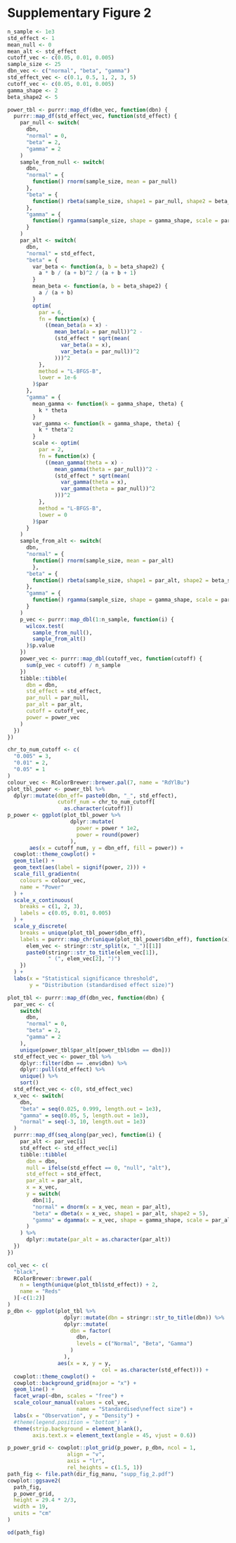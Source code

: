 # Supplementary Figure 2

```r
n_sample <- 1e3
std_effect <- 1
mean_null <- 0
mean_alt <- std_effect
cutoff_vec <- c(0.05, 0.01, 0.005)
sample_size <- 25
dbn_vec <- c("normal", "beta", "gamma")
std_effect_vec <- c(0.1, 0.5, 1, 2, 3, 5)
cutoff_vec <- c(0.05, 0.01, 0.005)
gamma_shape <- 2
beta_shape2 <- 5
```

```r
power_tbl <- purrr::map_df(dbn_vec, function(dbn) {
  purrr::map_df(std_effect_vec, function(std_effect) {
    par_null <- switch(
      dbn,
      "normal" = 0,
      "beta" = 2,
      "gamma" = 2
    )
    sample_from_null <- switch(
      dbn,
      "normal" = {
        function() rnorm(sample_size, mean = par_null)
      },
      "beta" = {
        function() rbeta(sample_size, shape1 = par_null, shape2 = beta_shape2)
      },
      "gamma" = {
        function() rgamma(sample_size, shape = gamma_shape, scale = par_null)
      }
    )
    par_alt <- switch(
      dbn,
      "normal" = std_effect,
      "beta" = {
        var_beta <- function(a, b = beta_shape2) {
          a * b / (a + b)^2 / (a + b + 1)
        }
        mean_beta <- function(a, b = beta_shape2) {
          a / (a + b)
        }
        optim(
          par = 6,
          fn = function(x) {
            ((mean_beta(a = x) -
               mean_beta(a = par_null))^2 -
               (std_effect * sqrt(mean(
                 var_beta(a = x),
                 var_beta(a = par_null))^2
               )))^2
          },
          method = "L-BFGS-B",
          lower = 1e-6
        )$par
      },
      "gamma" = {
        mean_gamma <- function(k = gamma_shape, theta) {
          k * theta
        }
        var_gamma <- function(k = gamma_shape, theta) {
          k * theta^2
        }
        scale <- optim(
          par = 2,
          fn = function(x) {
            ((mean_gamma(theta = x) -
               mean_gamma(theta = par_null))^2 -
               (std_effect * sqrt(mean(
                 var_gamma(theta = x),
                 var_gamma(theta = par_null))^2
               )))^2
          },
          method = "L-BFGS-B",
          lower = 0
        )$par
      }
    )
    sample_from_alt <- switch(
      dbn,
      "normal" = {
        function() rnorm(sample_size, mean = par_alt)
        },
      "beta" = {
        function() rbeta(sample_size, shape1 = par_alt, shape2 = beta_shape2)
      },
      "gamma" = {
        function() rgamma(sample_size, shape = gamma_shape, scale = par_alt)
      }
    )
    p_vec <- purrr::map_dbl(1:n_sample, function(i) {
      wilcox.test(
        sample_from_null(),
        sample_from_alt()
      )$p.value
    })
    power_vec <- purrr::map_dbl(cutoff_vec, function(cutoff) {
      sum(p_vec < cutoff) / n_sample
    })
    tibble::tibble(
      dbn = dbn,
      std_effect = std_effect,
      par_null = par_null,
      par_alt = par_alt,
      cutoff = cutoff_vec,
      power = power_vec
    )
  })
})
```


```r

chr_to_num_cutoff <- c(
  "0.005" = 3,
  "0.01" = 2,
  "0.05" = 1
)
colour_vec <- RColorBrewer::brewer.pal(7, name = "RdYlBu")
plot_tbl_power <- power_tbl %>%
  dplyr::mutate(dbn_eff= paste0(dbn, "_", std_effect),
                cutoff_num = chr_to_num_cutoff[
                  as.character(cutoff)])
p_power <- ggplot(plot_tbl_power %>%
                    dplyr::mutate(
                      power = power * 1e2,
                      power = round(power)
                    ),
       aes(x = cutoff_num, y = dbn_eff, fill = power)) +
  cowplot::theme_cowplot() +
  geom_tile() +
  geom_text(aes(label = signif(power, 2))) +
  scale_fill_gradientn(
    colours = colour_vec,
    name = "Power"
  ) +
  scale_x_continuous(
    breaks = c(1, 2, 3),
    labels = c(0.05, 0.01, 0.005)
  ) +
  scale_y_discrete(
    breaks = unique(plot_tbl_power$dbn_eff),
    labels = purrr::map_chr(unique(plot_tbl_power$dbn_eff), function(x) {
      elem_vec <- stringr::str_split(x, "_")[[1]]
      paste0(stringr::str_to_title(elem_vec[1]),
             " (", elem_vec[2], ")")
    })
  ) +
  labs(x = "Statistical significance threshold",
       y = "Distribution (standardised effect size)")
```

```r
plot_tbl <- purrr::map_df(dbn_vec, function(dbn) {
  par_vec <- c(
    switch(
      dbn,
      "normal" = 0,
      "beta" = 2,
      "gamma" = 2
    ),
    unique(power_tbl$par_alt[power_tbl$dbn == dbn]))
  std_effect_vec <- power_tbl %>%
    dplyr::filter(dbn == .env$dbn) %>%
    dplyr::pull(std_effect) %>%
    unique() %>%
    sort()
  std_effect_vec <- c(0, std_effect_vec)
  x_vec <- switch(
    dbn,
    "beta" = seq(0.025, 0.999, length.out = 1e3),
    "gamma" = seq(0.05, 5, length.out = 1e3),
    "normal" = seq(-3, 10, length.out = 1e3)
  )
  purrr::map_df(seq_along(par_vec), function(i) {
    par_alt <- par_vec[i]
    std_effect <- std_effect_vec[i]
    tibble::tibble(
      dbn = dbn,
      null = ifelse(std_effect == 0, "null", "alt"),
      std_effect = std_effect,
      par_alt = par_alt,
      x = x_vec,
      y = switch(
        dbn[1],
        "normal" = dnorm(x = x_vec, mean = par_alt),
        "beta" = dbeta(x = x_vec, shape1 = par_alt, shape2 = 5),
        "gamma" = dgamma(x = x_vec, shape = gamma_shape, scale = par_alt)
      )
    ) %>%
      dplyr::mutate(par_alt = as.character(par_alt))
  })
})

col_vec <- c(
  "black",
  RColorBrewer::brewer.pal(
    n = length(unique(plot_tbl$std_effect)) + 2,
    name = "Reds"
  )[-c(1:2)]
)
p_dbn <- ggplot(plot_tbl %>%
                  dplyr::mutate(dbn = stringr::str_to_title(dbn)) %>%
                  dplyr::mutate(
                    dbn = factor(
                      dbn,
                      levels = c("Normal", "Beta", "Gamma")
                    )
                  ),
                aes(x = x, y = y,
                              col = as.character(std_effect))) +
  cowplot::theme_cowplot() +
  cowplot::background_grid(major = "x") +
  geom_line() +
  facet_wrap(~dbn, scales = "free") +
  scale_colour_manual(values = col_vec,
                      name = "Standardised\neffect size") +
  labs(x = "Observation", y = "Density") +
  #theme(legend.position = "bottom") +
  theme(strip.background = element_blank(),
        axis.text.x = element_text(angle = 45, vjust = 0.6))
```

```r
p_power_grid <- cowplot::plot_grid(p_power, p_dbn, ncol = 1,
                   align = "v",
                   axis = "lr",
                   rel_heights = c(1.5, 1))
path_fig <- file.path(dir_fig_manu, "supp_fig_2.pdf")
cowplot::ggsave2(
  path_fig,
  p_power_grid,
  height = 29.4 * 2/3,
  width = 19,
  units = "cm"
)

od(path_fig)
```


